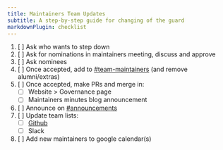 ```yaml
---
title: Maintainers Team Updates
subtitle: A step-by-step guide for changing of the guard
markdownPlugin: checklist
---
```


1. [ ] Ask who wants to step down
2. [ ] Ask for nominations in maintainers meeting, discuss and approve
3. [ ] Ask nominees
4. [ ] Once accepted, add to [#team-maintainers](https://nfcore.slack.com/archives/C043UU89KKQ) (and remove alumni/extras)
5. [ ] Once accepted, make PRs and merge in:
   - [ ] Website > Governance page
   - [ ] Maintainers minutes blog announcement
8. [ ] Announce on [#announcements](https://nfcore.slack.com/archives/CE6P95170)
9. [ ] Update team lists:
    - [ ] [Github](https://github.com/orgs/nf-core/teams/maintainers)
    - [ ] Slack
10. [ ] Add new maintainers to google calendar(s)

